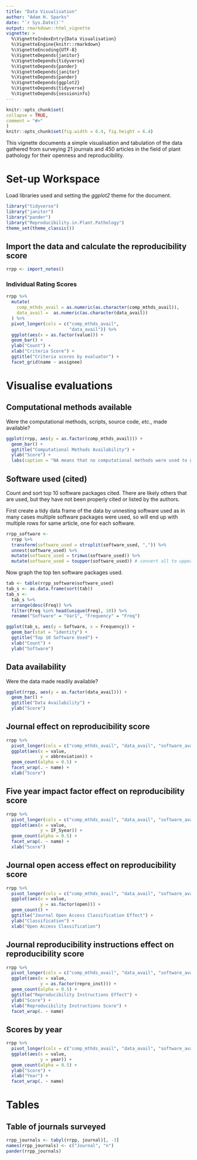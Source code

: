 ```yaml
---
title: "Data Visualisation"
author: "Adam H. Sparks"
date: "`r Sys.Date()`"
output: rmarkdown::html_vignette
vignette: >
  %\VignetteIndexEntry{Data Visualisation}
  %\VignetteEngine{knitr::rmarkdown}
  %\VignetteEncoding{UTF-8}
  %\VignetteDepends{janitor}
  %\VignetteDepends{tidyverse}
  %\VignetteDepends{pander}
  %\VignetteDepends{janitor}
  %\VignetteDepends{pander}
  %\VignetteDepends{ggplot2}
  %\VignetteDepends{tidyverse}
  %\VignetteDepends{sessioninfo}
---
```


```r
knitr::opts_chunk$set(
collapse = TRUE,
comment = "#>"
)
knitr::opts_chunk$set(fig.width = 6.4, fig.height = 6.4)
```

This vignette documents a simple visualisation and tabulation of the data gathered from surveying 21 journals and 450 articles in the field of plant pathology for their openness and reproducibility.

# Set-up Workspace

Load libraries used and setting the *ggplot2* theme for the document.

```r
library("tidyverse")
library("janitor")
library("pander")
library("Reproducibility.in.Plant.Pathology")
theme_set(theme_classic())
```

## Import the data and calculate the reproducibility score

```r
rrpp <- import_notes()
```

### Individual Rating Scores

```r
rrpp %>%
  mutate(
    comp_mthds_avail = as.numeric(as.character(comp_mthds_avail)),
    data_avail =  as.numeric(as.character(data_avail))
  ) %>%
  pivot_longer(cols = c("comp_mthds_avail",
                        "data_avail")) %>%
  ggplot(aes(x = as.factor(value))) +
  geom_bar() +
  ylab("Count") +
  xlab("Criteria Score") +
  ggtitle("Criteria scores by evaluator") +
  facet_grid(name ~ assignee)
```

# Visualise evaluations

## Computational methods available

Were the computational methods, scripts, source code, *etc.*, made available?

```r
ggplot(rrpp, aes(y = as.factor(comp_mthds_avail))) +
  geom_bar() +
  ggtitle("Computational Methods Availability") +
  ylab("Score") +
  labs(caption = "NA means that no computational methods were used to generate the data,\ne.g. only PCR results reported with no statistical analysis")
```

## Software used (cited)

Count and sort top 10 software packages cited.
There are likely others that are used, but they have not been properly cited or listed by the authors.

First create a tidy data frame of the data by unnesting software used as in many cases multiple software packages were used, so will end up with multiple rows for same article, one for each software.

```r
rrpp_software <-
  rrpp %>%
  transform(software_used = strsplit(software_used, ",")) %>%
  unnest(software_used) %>%
  mutate(software_used = trimws(software_used)) %>%
  mutate(software_used = toupper(software_used)) # convert all to uppercase to standardise
```

Now graph the top ten software packages used.

```r
tab <- table(rrpp_software$software_used)
tab_s <- as.data.frame(sort(tab))
tab_s <-
  tab_s %>%
  arrange(desc(Freq)) %>%
  filter(Freq %in% head(unique(Freq), 10)) %>% 
  rename("Software" = "Var1", "Frequency" = "Freq")

ggplot(tab_s, aes(y = Software, x = Frequency)) +
  geom_bar(stat = "identity") +
  ggtitle("Top 10 Software Used") +
  xlab("Count") +
  ylab("Software")
```

## Data availability

Were the data made readily available?

```r
ggplot(rrpp, aes(y = as.factor(data_avail))) +
  geom_bar() +
  ggtitle("Data Availability") +
  ylab("Score")
```

## Journal effect on reproducibility score

```r
rrpp %>%
  pivot_longer(cols = c("comp_mthds_avail", "data_avail", "software_avail")) %>%
  ggplot(aes(x = value,
             y = abbreviation)) +
  geom_count(alpha = 0.5) +
  facet_wrap(. ~ name) +
  xlab("Score")
```

## Five year impact factor effect on reproducibility score

```r
rrpp %>%
  pivot_longer(cols = c("comp_mthds_avail", "data_avail", "software_avail")) %>%
  ggplot(aes(x = value,
             y = IF_5year)) +
  geom_count(alpha = 0.5) +
  facet_wrap(. ~ name) +
  xlab("Score")
```

## Journal open access effect on reproducibility score

```r
rrpp %>%
  pivot_longer(cols = c("comp_mthds_avail", "data_avail", "software_avail")) %>%
  ggplot(aes(x = value,
             y = as.factor(open))) +
  geom_count() +
  ggtitle("Journal Open Access Classification Effect") +
  ylab("Classification") +
  xlab("Open Access Classification")
```

## Journal reproducibility instructions effect on reproducibility score

```r
rrpp %>%
  pivot_longer(cols = c("comp_mthds_avail", "data_avail", "software_avail")) %>%
  ggplot(aes(x = value,
             y = as.factor(repro_inst))) +
  geom_count(alpha = 0.5) +
  ggtitle("Reproducibility Instructions Effect") +
  ylab("Score") +
  xlab("Reproducibility Instructions Score") +
  facet_wrap(. ~ name)
```

## Scores by year

```r
rrpp %>%
  pivot_longer(cols = c("comp_mthds_avail", "data_avail", "software_avail")) %>%
  ggplot(aes(x = value,
             y = year)) +
  geom_count(alpha = 0.5) +
  ylab("Score") +
  xlab("Year") +
  facet_wrap(. ~ name)
```

# Tables

## Table of journals surveyed

```r
rrpp_journals <- tabyl(rrpp, journal)[, -3]
names(rrpp_journals) <- c("Journal", "n")
pander(rrpp_journals)
```
